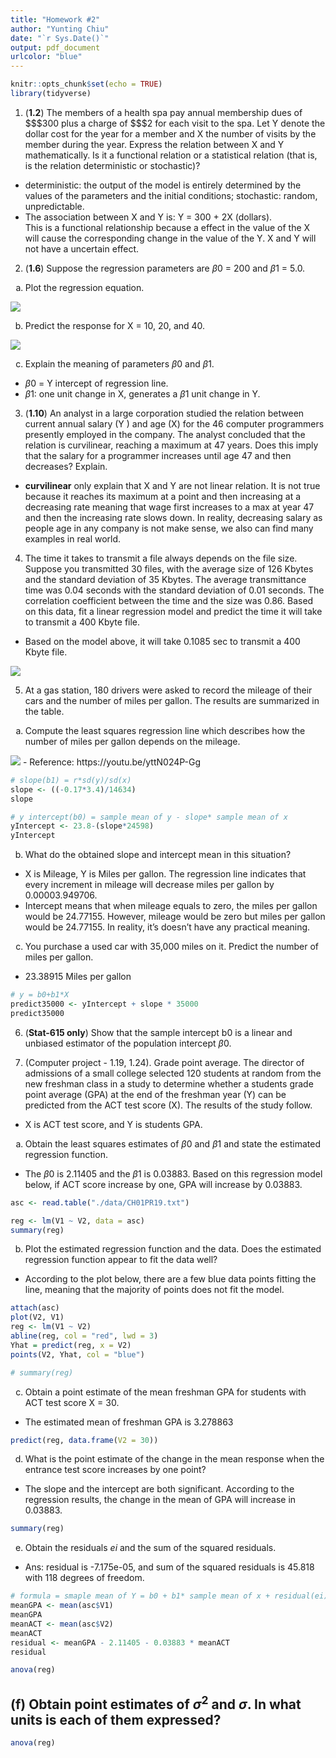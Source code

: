 ```yaml
---
title: "Homework #2"
author: "Yunting Chiu"
date: "`r Sys.Date()`"
output: pdf_document
urlcolor: "blue"
---
```


```r
knitr::opts_chunk$set(echo = TRUE)
library(tidyverse)
```

1. (**1.2**) The members of a health spa pay annual membership dues of $\$$300 plus a charge of $\$$2 for each visit to the spa. Let Y denote the dollar cost for the year for a member and X the number of visits by the member during the year. Express the relation between X and Y mathematically. Is it a functional relation or a statistical relation (that is, is the relation deterministic or stochastic)?

- deterministic: the output of the model is entirely determined by the values of the parameters and the initial conditions; stochastic: random, unpredictable.
- The association between X and Y is: Y = 300 + 2X (dollars).\
This is a functional relationship because a effect in the value of the X will cause the corresponding change in the value of the Y. X and Y will not have a uncertain effect.

2. (**1.6**) Suppose the regression parameters are $\beta0$ = 200 and $\beta1$ = 5.0.\
(a) Plot the regression equation.\

![](pics/IMG_445592DDC4E5-1.jpeg)

(b) Predict the response for X = 10, 20, and 40.\

![](pics/IMG_BEAC2260AB98-1.jpeg)

(c) Explain the meaning of parameters $\beta0$ and $\beta1$.\
- $\beta0$ = Y intercept of regression line.
- $\beta1$: one unit change in X, generates a $\beta1$ unit change in Y.

3. (**1.10**) An analyst in a large corporation studied the relation between current annual salary (Y ) and age (X) for the 46 computer programmers presently employed in the company. The analyst concluded that the relation is curvilinear, reaching a maximum at 47 years. Does this imply that the salary for a programmer increases until age 47 and then decreases? Explain.

- **curvilinear** only explain that X and Y are not linear relation. It is not true because it reaches its maximum at a point and then increasing at a decreasing rate meaning that wage first increases to a max at year 47 and then the increasing rate slows down. In reality, decreasing salary as people age in any company is not make sense, we also can find many examples in real world.

4. The time it takes to transmit a file always depends on the file size. Suppose you transmitted 30 files, with the average size of 126 Kbytes and the standard deviation of 35 Kbytes. The average transmittance time was 0.04 seconds with the standard deviation of 0.01 seconds. The correlation coefficient between the time and the size was 0.86.
Based on this data, fit a linear regression model and predict the time it will take to transmit a 400 Kbyte file.
- Based on the model above, it will take 0.1085 sec to transmit a 400 Kbyte file.

![](pics/IMG_0445139B99EC-1.jpeg)


5. At a gas station, 180 drivers were asked to record the mileage of their cars and the number of miles per gallon. The results are summarized in the table.\

(a) Compute the least squares regression line which describes how the number of miles per gallon depends on the mileage.\

![](pics/IMG_5599113142F3-1.jpeg)
- Reference: https://youtu.be/yttN024P-Gg

```r
# slope(b1) = r*sd(y)/sd(x)
slope <- ((-0.17*3.4)/14634)
slope

# y intercept(b0) = sample mean of y - slope* sample mean of x
yIntercept <- 23.8-(slope*24598)
yIntercept
```

(b) What do the obtained slope and intercept mean in this situation?\
- X is Mileage, Y is Miles per gallon. The regression line indicates that every increment in mileage will decrease miles per gallon by 0.00003.949706.
- Intercept means that when mileage equals to zero, the miles per gallon would be 24.77155. However, mileage would be zero but miles per gallon would be 24.77155. In reality, it's doesn't have any practical meaning. 

(c) You purchase a used car with 35,000 miles on it. Predict the number of miles per gallon.\
- 23.38915 Miles per gallon
```r
# y = b0+b1*X
predict35000 <- yIntercept + slope * 35000
predict35000 
```

6. (**Stat-615 only**) Show that the sample intercept b0 is a linear and unbiased estimator of the population intercept $\beta0$.


7. (Computer project - 1.19, 1.24). Grade point average. The director of admissions of a small college selected 120 students at random from the new freshman class in a study to determine whether a students grade point average (GPA) at the end of the freshman year (Y) can be predicted from the ACT test score (X). The results of the study follow.\
- X is ACT test score, and Y is students GPA.

(a) Obtain the least squares estimates of $\beta0$ and $\beta1$ and state the estimated regression function.\
- The $\beta0$ is 2.11405 and the $\beta1$ is 0.03883. Based on this regression model below, if ACT score increase by one, GPA will increase by 0.03883.
```r
asc <- read.table("./data/CH01PR19.txt")

reg <- lm(V1 ~ V2, data = asc)
summary(reg)
```

(b) Plot the estimated regression function and the data. Does the estimated regression function appear to fit the data well?\
- According to the plot below, there are a few blue data points fitting the line, meaning that the majority of points does not fit the model.
```r
attach(asc)
plot(V2, V1)
reg <- lm(V1 ~ V2)
abline(reg, col = "red", lwd = 3)
Yhat = predict(reg, x = V2)
points(V2, Yhat, col = "blue")

# summary(reg)
```

(c) Obtain a point estimate of the mean freshman GPA for students with ACT test score X = 30.\
- The estimated mean of freshman GPA is 3.278863 
```r
predict(reg, data.frame(V2 = 30))
```

(d) What is the point estimate of the change in the mean response when the entrance test score increases by one point?\
- The slope and the intercept are both significant. According to the regression results, the change in the mean of GPA will increase in 0.03883.
```r
summary(reg)
```

(e) Obtain the residuals $ei$ and the sum of the squared residuals.\
- Ans: residual is -7.175e-05, and sum of the squared residuals is 45.818 with 118 degrees of freedom.
```r
# formula = smaple mean of Y = b0 + b1* sample mean of x + residual(ei)
meanGPA <- mean(asc$V1)
meanGPA
meanACT <- mean(asc$V2)
meanACT 
residual <- meanGPA - 2.11405 - 0.03883 * meanACT 
residual

anova(reg)
```

(f) Obtain point estimates of $\sigma^2$ and $\sigma$. In what units is each of them expressed?\
- 
```r
anova(reg)
```


